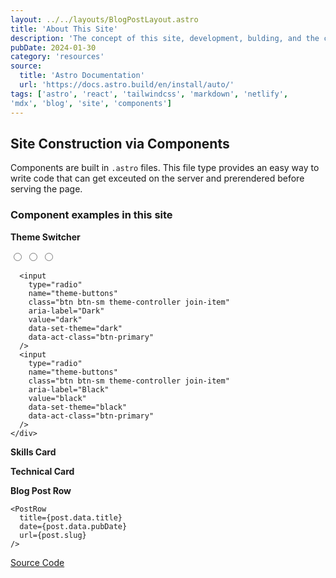 ```yaml
---
layout: ../../layouts/BlogPostLayout.astro
title: 'About This Site'
description: 'The concept of this site, development, bulding, and the components used.'
pubDate: 2024-01-30
category: 'resources'
source:
  title: 'Astro Documentation'
  url: 'https://docs.astro.build/en/install/auto/'
tags: ['astro', 'react', 'tailwindcss', 'markdown', 'netlify', 
'mdx', 'blog', 'site', 'components']
---
```


## Site Construction via Components

Components are built in `.astro` files. 
This file type provides an easy way to write code that can get 
exceuted on the server and prerendered before serving the page.

### Component examples in this site

**Theme Switcher**
<div class="flex justify-center items-center">
    <div class="join join-horizontal">
      <input
        type="radio"
        name="theme-buttons"
        class="btn btn-sm theme-controller join-item"
        aria-label="Light"
        value="light"
        data-set-theme="light"
        data-act-class="btn-primary"
      />
      <input
        type="radio"
        name="theme-buttons"
        class="btn btn-sm theme-controller join-item"
        aria-label="Acid"
        value="acid"
        data-set-theme="acid"
        data-act-class="btn-primary"
      />
      <input
        type="radio"
        name="theme-buttons"
        class="btn btn-sm theme-controller join-item"
        aria-label="Nord"
        value="nord"
        data-set-theme="nord"
        data-act-class="btn-primary"
      />

      <input
        type="radio"
        name="theme-buttons"
        class="btn btn-sm theme-controller join-item"
        aria-label="Dark"
        value="dark"
        data-set-theme="dark"
        data-act-class="btn-primary"
      />
      <input
        type="radio"
        name="theme-buttons"
        class="btn btn-sm theme-controller join-item"
        aria-label="Black"
        value="black"
        data-set-theme="black"
        data-act-class="btn-primary"
      />
    </div>
</div>

**Skills Card**


<SkillsCard />

**Technical Card**


<TechnicalCard />

**Blog Post Row**
```astro
<PostRow 
  title={post.data.title}
  date={post.data.pubDate}
  url={post.slug}
/>
```

<div class="bg-ghost flex flex-col max-w-3xl mx-auto p-8 pt-4 list-none">
<PostRow 
  title="Fake Title"
  date={new Date()}
  url="/blog/fake-title"
/>
</div>

[Source Code](https://github.com/ztbochanski/my-site)


<Readme />
